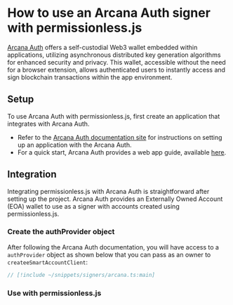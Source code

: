 
# How to use an Arcana Auth signer with permissionless.js

[Arcana Auth](https://www.arcana.network/) offers a self-custodial Web3 wallet embedded within applications, utilizing asynchronous distributed key generation algorithms for enhanced security and privacy. This wallet, accessible without the need for a browser extension, allows authenticated users to instantly access and sign blockchain transactions within the app environment.

## Setup

To use Arcana Auth with permissionless.js, first create an application that integrates with Arcana Auth.

- Refer to the [Arcana Auth documentation site](https://docs.arcana.network/) for instructions on setting up an application with the Arcana Auth.
- For a quick start, Arcana Auth provides a web app guide, available [here](https://docs.arcana.network/auth/sdk-installation/).

## Integration
Integrating permissionless.js with Arcana Auth is straightforward after setting up the project. Arcana Auth provides an Externally Owned Account (EOA) wallet to use as a signer with accounts created using permissionless.js.

### Create the authProvider object
After following the Arcana Auth documentation, you will have access to a `authProvider` object as shown below that you can pass as an owner to `createeSmartAccountClient`:

```typescript
// [!include ~/snippets/signers/arcana.ts:main]
```

### Use with permissionless.js

<SmartAccounts />

